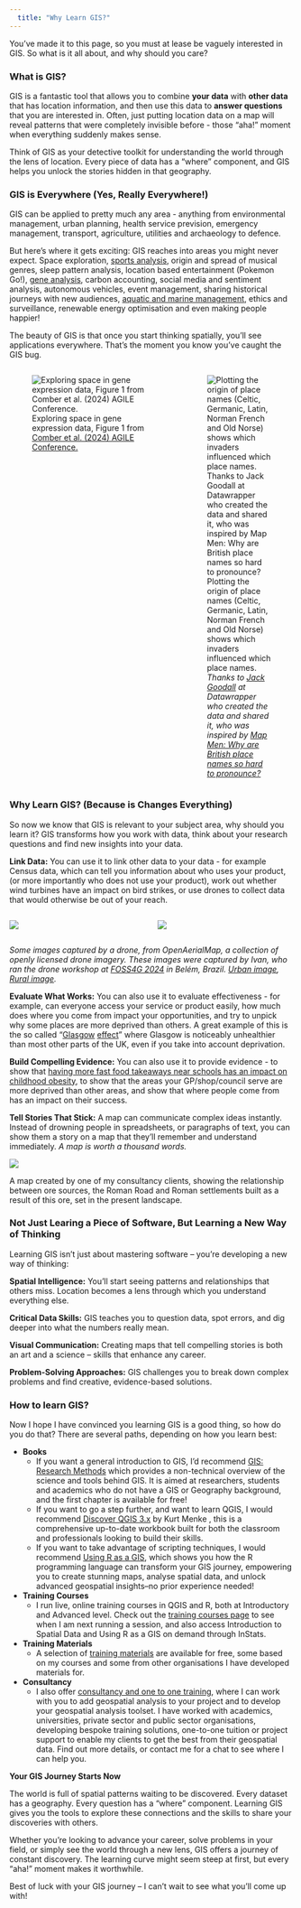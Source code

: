 ```yaml
---
  title: "Why Learn GIS?"
---
```


You've made it to this page, so you must at lease be vaguely interested in GIS. So what is it all about, and why should you care?

### What is GIS?

GIS is a fantastic tool that allows you to combine **your data** with **other data** that has location information, and then use this data to **answer questions** that you are interested in. Often, just putting location data on a map will reveal patterns that were completely invisible before - those "aha!" moment when everything suddenly makes sense. 

Think of GIS as your detective toolkit for understanding the world through the lens of location. Every piece of data has a "where" component, and GIS helps you unlock the stories hidden in that geography.

### GIS is Everywhere (Yes, Really Everywhere!)

GIS can be applied to pretty much any area - anything from environmental management, urban planning, health service prevision, emergency management, transport, agriculture, utilities and archaeology to defence. 

But here's where it gets exciting: GIS reaches into areas you might never expect. Space exploration, [sports analysis](https://www.esri.com/news/arcuser/0708/gisports.html), origin and spread of musical genres, sleep pattern analysis, location based entertainment (Pokemon Go!), [gene analysis](https://agile-giss.copernicus.org/articles/5/21/2024/), carbon accounting, social media and sentiment analysis, autonomous vehicles, event management, sharing historical journeys with new audiences, [aquatic and marine management](https://www.mdpi.com/2076-2615/13/22/3525), ethics and surveillance, renewable energy optimisation and even making people happier!

The beauty of GIS is that once you start thinking spatially, you'll see applications everywhere. That's the moment you know you've caught the GIS bug.

:::: columns
::: {.column width="60%"}



![Exploring space in gene expression data, Figure 1 from [Comber et al. (2024) AGILE Conference.](https://agile-giss.copernicus.org/articles/5/21/2024/) ](images/lex-comber-Spatial-Transcriptomics.png)


:::
::: {.column width="40%"}

![Plotting the origin of place names (Celtic, Germanic, Latin, Norman French and Old Norse) shows which invaders influenced which place names. *Thanks to [Jack Goodall](https://www.datawrapper.de/blog/british-place-names-pronunciation-origin) at Datawrapper who created the data and shared it, who was inspired by [Map Men: Why are British place names so hard to pronounce?](https://www.youtube.com/watch?v=uYNzqgU7na4)*](images/place-name-map-origin-crop.png)

:::
::::

### Why Learn GIS? (Because is Changes Everything)

So now we know that GIS is relevant to your subject area, why should you learn it? GIS transforms how you work with data, think about your research questions and find new insights into your data. 

**Link Data:** You can use it to link other data to your data - for example Census data, which can tell you information about who uses your product, (or more importantly who does not use your product), work out whether wind turbines have an impact on bird strikes, or use drones to collect data that would otherwise be out of your reach. 

:::: columns
::: {.column width="50%"}

![](images/belem-drone-image-urban.jpg)



:::
::: {.column width="50%"}

![](images/belem-drone-image-rural.jpg)

:::
::::

*Some images captured by a drone, from OpenAerialMap, a collection of openly licensed drone imagery. These images were captured by Ivan, who ran the drone workshop at [FOSS4G 2024](https://nickbearman.github.io/blog/2025-01-foss4g-belem-brazil/) in Belém, Brazil. [Urban image](https://map.openaerialmap.org/#/-48.493995666503906,-1.471662800708106,11/square/2101110310002/6755a2609da8040001df9959?_k=cd7lbr), [Rural image](https://map.openaerialmap.org/#/-48.406105041503906,-1.471662800708106,11/square/2101110310012?_k=dgqjjm). *

**Evaluate What Works:** You can also use it to evaluate effectiveness - for example, can everyone access your service or product easily, how much does where you come from impact your opportunities, and try to unpick why some places are more deprived than others. A great example of this is the so called "[Glasgow](https://theconversation.com/sick-scotland-snp-plans-to-deal-with-health-inequality-are-lukewarm-at-best-59294) [effect](https://www.theguardian.com/society/2012/nov/06/mystery-glasgow-health-problems)" where Glasgow is noticeably unhealthier than most other parts of the UK, even if you take into account deprivation.  

**Build Compelling Evidence:** You can also use it to provide evidence - to show that [having more fast food takeaways near schools has an impact on childhood obesity](https://www.bmj.com/content/348/bmj.g1464), to show that the areas your GP/shop/council serve are more deprived than other areas, and show that where people come from has an impact on their success. 

**Tell Stories That Stick:** A map can communicate complex ideas instantly. Instead of drowning people in spreadsheets, or paragraphs of text, you can show them a story on a map that they'll remember and understand immediately. *A map is worth a thousand words.*

![](https://nickbearman.github.io/images/damian-map-1.png)

A map created by one of my consultancy clients, showing the relationship between ore sources, the Roman Road and Roman settlements built as a result of this ore, set in the present landscape. 

### Not Just Learing a Piece of Software, But Learning a New Way of Thinking

Learning GIS isn't just about mastering software – you're developing a new way of thinking:

**Spatial Intelligence:** You'll start seeing patterns and relationships that others miss. Location becomes a lens through which you understand everything else.

**Critical Data Skills:** GIS teaches you to question data, spot errors, and dig deeper into what the numbers really mean.

**Visual Communication:** Creating maps that tell compelling stories is both an art and a science – skills that enhance any career.

**Problem-Solving Approaches:** GIS challenges you to break down complex problems and find creative, evidence-based solutions.

### How to learn GIS?

Now I hope I have convinced you learning GIS is a good thing, so how do you do that? There are several paths, depending on how you learn best:

- **Books** 
	- If you want a general introduction to GIS, I'd recommend [GIS: Research Methods](gis-research-methods.html) which provides a non-technical overview of the science and tools behind GIS. It is aimed at researchers, students and academics who do not have a GIS or Geography background, and the first chapter is available for free!
	- If you want to go a step further, and want to learn QGIS, I would recommend [Discover QGIS 3.x](https://locatepress.com/book/dq32) by Kurt Menke , this is a comprehensive up-to-date workbook built for both the classroom and professionals looking to build their skills.
	- If you want to take advantage of scripting techniques, I would recommend [Using R as a GIS](rgis.html), which shows you how the R programming language can transform your GIS journey, empowering you to create stunning maps, analyse spatial data, and unlock advanced geospatial insights–no prior experience needed!
	
- **Training Courses**
	- I run live, online training courses in QGIS and R, both at Introductory and Advanced level. Check out the [training courses page](training-courses.html) to see when I am next running a session, and also access Introduction to Spatial Data and Using R as a GIS on demand through InStats. 
	
- **Training Materials**
	- A selection of [training materials](training-materials.html) are available for free, some based on my courses and some from other organisations I have developed materials for. 
	
- **Consultancy**
	- I also offer [consultancy and one to one training](consultancy.html), where I can work with you to add geospatial analysis to your project and to develop your geospatial analysis toolset. I have worked with academics, universities, private sector and public sector organisations, developing bespoke training solutions, one-to-one tuition or project support to enable my clients to get the best from their geospatial data. Find out more details, or contact me for a chat to see where I can help you. 

**Your GIS Journey Starts Now**

The world is full of spatial patterns waiting to be discovered. Every dataset has a geography. Every question has a "where" component. Learning GIS gives you the tools to explore these connections and the skills to share your discoveries with others.

Whether you're looking to advance your career, solve problems in your field, or simply see the world through a new lens, GIS offers a journey of constant discovery. The learning curve might seem steep at first, but every "aha!" moment makes it worthwhile.

Best of luck with your GIS journey – I can't wait to see what you'll come up with!
